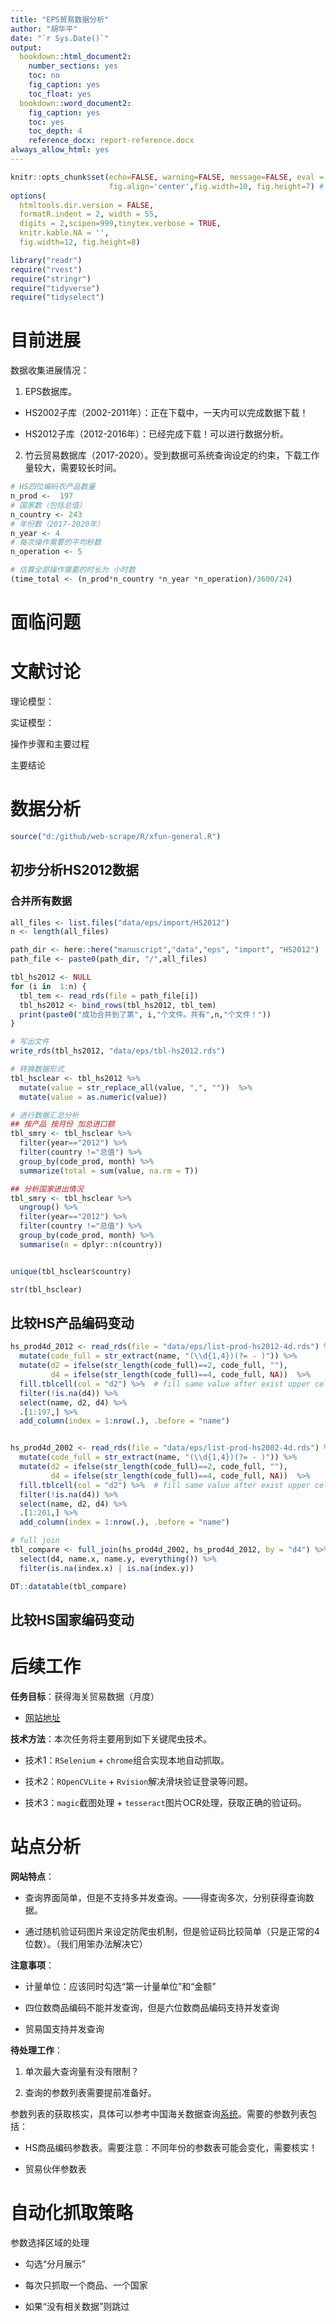 ```yaml
---
title: "EPS贸易数据分析"
author: "胡华平"
date: "`r Sys.Date()`"
output:
  bookdown::html_document2:
    number_sections: yes
    toc: no
    fig_caption: yes
    toc_float: yes
  bookdown::word_document2:
    fig_caption: yes
    toc: yes
    toc_depth: 4
    reference_docx: report-reference.docx
always_allow_html: yes
---
```


```r
knitr::opts_chunk$set(echo=FALSE, warning=FALSE, message=FALSE, eval = TRUE,
                      fig.align='center',fig.width=10, fig.height=7) # Places figures on their own pages
options(
  htmltools.dir.version = FALSE, 
  formatR.indent = 2, width = 55, 
  digits = 2,scipen=999,tinytex.verbose = TRUE,
  knitr.kable.NA = '',
  fig.width=12, fig.height=8)

```


```r
library("readr")
require("rvest")
require("stringr")
require("tidyverse")
require("tidyselect")
```


\newpage

# 目前进展

数据收集进展情况：

1. EPS数据库。

- HS2002子库（2002-2011年）：正在下载中，一天内可以完成数据下载！

- HS2012子库（2012-2016年）：已经完成下载！可以进行数据分析。

2. 竹云贸易数据库（2017-2020）。受到数据可系统查询设定的约束，下载工作量较大，需要较长时间。

```r
# HS四位编码农产品数量
n_prod <-  197
# 国家数（包括总值）
n_country <- 243
# 年份数（2017-2020年）
n_year <- 4
# 每次操作需要的平均秒数
n_operation <- 5

# 估算全部操作需要的时长为 小时数
(time_total <- (n_prod*n_country *n_year *n_operation)/3600/24)


```



# 面临问题

# 文献讨论

理论模型：

实证模型：

操作步骤和主要过程

主要结论


# 数据分析

```r
source("d:/github/web-scrape/R/xfun-general.R")
```

## 初步分析HS2012数据

### 合并所有数据

```r
all_files <- list.files("data/eps/import/HS2012")
n <- length(all_files)

path_dir <- here::here("manuscript","data","eps", "import", "HS2012")
path_file <- paste0(path_dir, "/",all_files)

tbl_hs2012 <- NULL
for (i in  1:n) {
  tbl_tem <- read_rds(file = path_file[i])
  tbl_hs2012 <- bind_rows(tbl_hs2012, tbl_tem)
  print(paste0("成功合并到了第", i,"个文件。共有",n,"个文件！"))
}

# 写出文件
write_rds(tbl_hs2012, "data/eps/tbl-hs2012.rds")

# 转换数据形式
tbl_hsclear <- tbl_hs2012 %>%
  mutate(value = str_replace_all(value, ",", ""))  %>%
  mutate(value = as.numeric(value))

# 进行数据汇总分析
## 按产品 按月份 加总进口额
tbl_smry <- tbl_hsclear %>%
  filter(year=="2012") %>%
  filter(country !="总值") %>%
  group_by(code_prod, month) %>%
  summarize(total = sum(value, na.rm = T))

## 分析国家进出情况
tbl_smry <- tbl_hsclear %>%
  ungroup() %>%
  filter(year=="2012") %>%
  filter(country !="总值") %>%
  group_by(code_prod, month) %>%
  summarise(n = dplyr::n(country))


unique(tbl_hsclear$country)  

str(tbl_hsclear)
```


## 比较HS产品编码变动

```r
hs_prod4d_2012 <- read_rds(file = "data/eps/list-prod-hs2012-4d.rds") %>%
  mutate(code_full = str_extract(name, "(\\d{1,4})(?= - )")) %>%
  mutate(d2 = ifelse(str_length(code_full)==2, code_full, ""),
         d4 = ifelse(str_length(code_full)==4, code_full, NA))  %>%
  fill.tblcell(col = "d2") %>%  # fill same value after exist upper cell 
  filter(!is.na(d4)) %>%
  select(name, d2, d4) %>%
  .[1:197,] %>%
  add_column(index = 1:nrow(.), .before = "name") 


hs_prod4d_2002 <- read_rds(file = "data/eps/list-prod-hs2002-4d.rds") %>%
  mutate(code_full = str_extract(name, "(\\d{1,4})(?= - )")) %>%
  mutate(d2 = ifelse(str_length(code_full)==2, code_full, ""),
         d4 = ifelse(str_length(code_full)==4, code_full, NA))  %>%
  fill.tblcell(col = "d2") %>%  # fill same value after exist upper cell 
  filter(!is.na(d4)) %>%
  select(name, d2, d4) %>%
  .[1:201,] %>%
  add_column(index = 1:nrow(.), .before = "name") 

# full join
tbl_compare <- full_join(hs_prod4d_2002, hs_prod4d_2012, by = "d4") %>%
  select(d4, name.x, name.y, everything()) %>%
  filter(is.na(index.x) | is.na(index.y))

```

```r
DT::datatable(tbl_compare)
```


## 比较HS国家编码变动


# 后续工作



**任务目标**：获得海关贸易数据（月度）

- [网站地址](http://htqqt.com/login/?g=gt)

**技术方法**：本次任务将主要用到如下关键爬虫技术。

- 技术1：`RSelenium` + `chrome`组合实现本地自动抓取。

- 技术2：`ROpenCVLite` + `Rvision`解决滑块验证登录等问题。

- 技术3：`magic`截图处理 + `tesseract`图片OCR处理，获取正确的验证码。

# 站点分析

**网站特点**：

- 查询界面简单，但是不支持多并发查询。——得查询多次，分别获得查询数据。

- 通过随机验证码图片来设定防爬虫机制，但是验证码比较简单（只是正常的4位数）。（我们用笨办法解决它）

**注意事项**：

- 计量单位：应该同时勾选“第一计量单位”和“金额”

- 四位数商品编码不能并发查询，但是六位数商品编码支持并发查询

- 贸易国支持并发查询

**待处理工作**：

1. 单次最大查询量有没有限制？

2. 查询的参数列表需要提前准备好。

参数列表的获取核实，具体可以参考中国海关数据查询[系统](http://43.248.49.97/)。需要的参数列表包括：

- HS商品编码参数表。需要注意：不同年份的参数表可能会变化，需要核实！

- 贸易伙伴参数表

# 自动化抓取策略

参数选择区域的处理

- 勾选“分月展示”

- 每次只抓取一个商品、一个国家

- 如果“没有相关数据”则跳过


